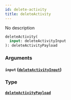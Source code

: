 ```yaml
---
id: delete-activity
title: deleteActivity
---
```


No description

```graphql
deleteActivity(
  input: deleteActivityInput
): deleteActivityPayload

```

### Arguments

#### `input` ([`deleteActivityInput`](/v1/inputs/delete-activity-input))

### Type

#### [`deleteActivityPayload`](/v1/objects/delete-activity-payload)

